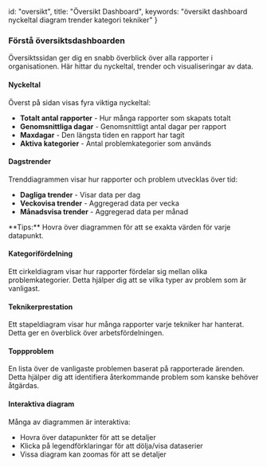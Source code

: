   id: "oversikt",
  title: "Översikt Dashboard",
  keywords: "översikt dashboard nyckeltal diagram trender kategori tekniker"
}

### Förstå översiktsdashboarden

Översiktssidan ger dig en snabb överblick över alla rapporter i organisationen. Här hittar du nyckeltal, trender och visualiseringar av data.

#### Nyckeltal

Överst på sidan visas fyra viktiga nyckeltal:

- **Totalt antal rapporter** - Hur många rapporter som skapats totalt
- **Genomsnittliga dagar** - Genomsnittligt antal dagar per rapport
- **Maxdagar** - Den längsta tiden en rapport har tagit
- **Aktiva kategorier** - Antal problemkategorier som används


<NyckeltalKortDemo />

#### Dagstrender

Trenddiagrammen visar hur rapporter och problem utvecklas över tid:

- **Dagliga trender** - Visar data per dag
- **Veckovisa trender** - Aggregerad data per vecka
- **Månadsvisa trender** - Aggregerad data per månad

<HelpTip variant="tip">
**Tips:** Hovra över diagrammen för att se exakta värden för varje datapunkt.
</HelpTip>

#### Kategorifördelning

Ett cirkeldiagram visar hur rapporter fördelar sig mellan olika problemkategorier. Detta hjälper dig att se vilka typer av problem som är vanligast.

<KategoriFordelningDemo />

#### Teknikerprestation

Ett stapeldiagram visar hur många rapporter varje tekniker har hanterat. Detta ger en överblick över arbetsfördelningen.

#### Toppproblem

En lista över de vanligaste problemen baserat på rapporterade ärenden. Detta hjälper dig att identifiera återkommande problem som kanske behöver åtgärdas.

#### Interaktiva diagram

Många av diagrammen är interaktiva:

- Hovra över datapunkter för att se detaljer
- Klicka på legendförklaringar för att dölja/visa dataserier
- Vissa diagram kan zoomas för att se detaljer
